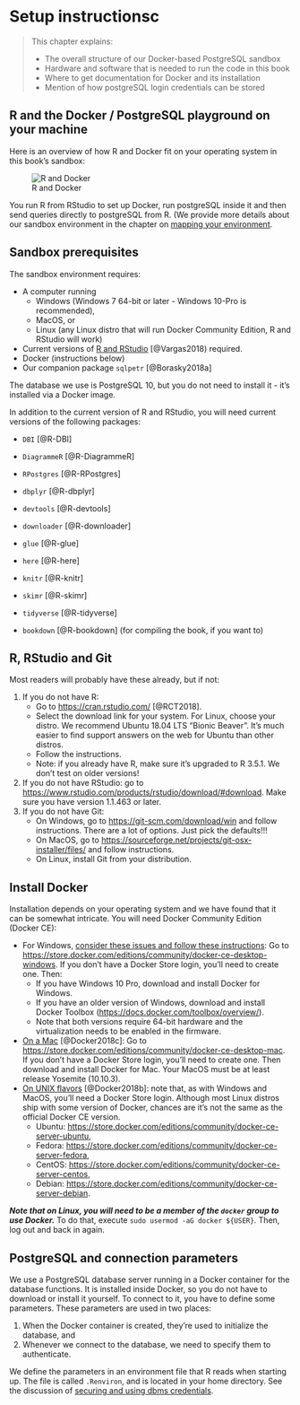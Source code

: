 # Setup instructionsc{#chapter_setup-instructions}

> This chapter explains:
> 
> * The overall structure of our Docker-based PostgreSQL sandbox
> * Hardware and software that is needed to run the code in this book
> * Where to get documentation for Docker and its installation
> * Mention of how postgreSQL login credentials can be stored

## R and the Docker / PostgreSQL playground on your machine

Here is an overview of how R and Docker fit on your operating system in this book's sandbox:
    
![R and Docker](./screenshots/environment_overview.png)

You run R from RStudio to set up Docker, run postgreSQL inside it and then send queries directly to postgreSQL from R. (We provide more details about our sandbox environment in the chapter on [mapping your environment](#sandbox-environment).

## Sandbox prerequisites

The sandbox environment requires:

* A computer running 
  + Windows (Windows 7 64-bit or later - Windows 10-Pro is recommended),
  + MacOS, or
  + Linux (any Linux distro that will run Docker Community Edition, R and RStudio will work)
* Current versions of [R and RStudio](https://www.datacamp.com/community/tutorials/installing-R-windows-mac-ubuntu) [@Vargas2018) required.
* Docker (instructions below)
* Our companion package `sqlpetr` [@Borasky2018a] 

The database we use is PostgreSQL 10, but you do not need to install it - it's installed via a Docker image. 

In addition to the current version of R and RStudio, you will need current versions of the following packages:

* `DBI` [@R-DBI]
* `DiagrammeR` [@R-DiagrammeR]
* `RPostgres` [@R-RPostgres]
* `dbplyr` [@R-dbplyr]
* `devtools` [@R-devtools]
* `downloader` [@R-downloader]
* `glue` [@R-glue]
* `here` [@R-here]
* `knitr` [@R-knitr]
* `skimr` [@R-skimr]
* `tidyverse` [@R-tidyverse]

* `bookdown` [@R-bookdown] (for compiling the book, if you want to)

## R, RStudio and Git

Most readers will probably have these already, but if not:

1. If you do not have R:
    * Go to <https://cran.rstudio.com/> [@RCT2018].
    * Select the download link for your system. For Linux, choose your distro. We recommend Ubuntu 18.04 LTS "Bionic Beaver". It's much easier to find support answers on the web for Ubuntu than other distros.
    * Follow the instructions.
    * Note: if you already have R, make sure it's upgraded to R 3.5.1. We don't test on older versions!
2. If you do not have RStudio: go to <https://www.rstudio.com/products/rstudio/download/#download>. Make sure you have version 1.1.463 or later.
3. If you do not have Git:
    * On Windows, go to <https://git-scm.com/download/win> and follow instructions. There are a lot of options. Just pick the defaults!!!
    * On MacOS, go to <https://sourceforge.net/projects/git-osx-installer/files/> and follow instructions.
    * On Linux, install Git from your distribution.

## Install Docker

Installation depends on your operating system and we have found that it can be somewhat intricate.  You will need Docker Community Edition (Docker CE):

* For Windows, [consider these issues and follow these instructions](#windows-tech-details): Go to <https://store.docker.com/editions/community/docker-ce-desktop-windows>. If you don't have a Docker Store login, you'll need to create one. Then:
    * If you have Windows 10 Pro, download and install Docker for Windows.
    * If you have an older version of Windows, download and install Docker Toolbox (<https://docs.docker.com/toolbox/overview/>).
    * Note that both versions require 64-bit hardware and the virtualization needs to be enabled in the firmware.
* [On a Mac](https://docs.docker.com/docker-for-mac/install/) [@Docker2018c]: Go to <https://store.docker.com/editions/community/docker-ce-desktop-mac>. If you don't have a Docker Store login, you'll need to create one. Then download and install Docker for Mac. Your MacOS must be at least release Yosemite (10.10.3).
* [On UNIX flavors](https://docs.docker.com/install/#supported-platforms) [@Docker2018b]: note that, as with Windows and MacOS, you'll need a Docker Store login. Although most Linux distros ship with some version of Docker, chances are it's not the same as the official Docker CE version.
    * Ubuntu: <https://store.docker.com/editions/community/docker-ce-server-ubuntu>,
    * Fedora: <https://store.docker.com/editions/community/docker-ce-server-fedora>,
    * CentOS: <https://store.docker.com/editions/community/docker-ce-server-centos>,
    * Debian: <https://store.docker.com/editions/community/docker-ce-server-debian>.
    
***Note that on Linux, you will need to be a member of the `docker` group to use Docker.*** To do that, execute `sudo usermod -aG docker ${USER}`. Then, log out and back in again.

## PostgreSQL and connection parameters

We use a PostgreSQL database server running in a Docker container for the database functions.  It is installed inside Docker, so you do not have to download or install it yourself. To connect to it, you have to define some parameters. These parameters are used in two places:

1. When the Docker container is created, they're used to initialize the database, and
2. Whenever we connect to the database, we need to specify them to authenticate.

We define the parameters in an environment file that R reads when starting up. The file is called `.Renviron`, and is located in your home directory.  See the discussion of [securing and using dbms credentials](#dbms-login).
